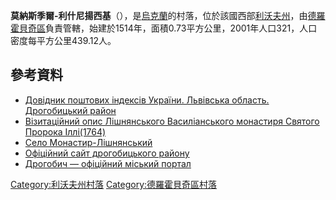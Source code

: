 {{coord|49|23|2|N|23|25|51|E|scale:100000|display=title}}

'''莫納斯季爾-利什尼揚西基'''（{{lang-uk|Монастир-Лішнянський}}），是[[烏克蘭|烏克蘭]]的村落，位於該國西部[[利沃夫州|利沃夫州]]，由[[德羅霍貝奇區|德羅霍貝奇區]]負責管轄，始建於1514年，面積0.73平方公里，2001年人口321，人口密度每平方公里439.12人。

==參考資料==
*[http://www.uaidx.com/13/302/index Довідник поштових індексів України. Львівська область. Дрогобицький район] {{Wayback|url=http://www.uaidx.com/13/302/index |date=20160909185005 }}
* [https://web.archive.org/web/20160304212739/http://youngestscientists.bl.ee/AQGS/2013_6-1/history/61-72.pdf Візитаційний опис Лішнянського Василіанського монастиря Святого Пророка Іллі(1764)]
* [http://gska2.rada.gov.ua/pls/z7502/A005?rdat1=21.06.2006&rf7571=19480 Село Монастир-Лішнянський]{{dead link|date=2018年4月 |bot=InternetArchiveBot |fix-attempted=yes }}
* [https://web.archive.org/web/20100706210815/http://www.rajon.drohobych.com.ua/ Офіційний сайт дрогобицького району]
* [http://www.drohobych.com Дрогобич — офіційний міський портал]

{{DEFAULTSORT:Монастир-Лішнянський}}
[[Category:利沃夫州村落|Category:利沃夫州村落]]
[[Category:德羅霍貝奇區村落|Category:德羅霍貝奇區村落]]


{{Lviv-geo-stub}}